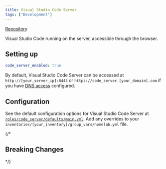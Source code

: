 ```yaml
---
title: Visual Studio Code Server
tags: ["Development"]
---
```



[Repository](https://github.com/linuxserver/docker-code-server)

<Tags tags={frontmatter.tags} />

Visual Studio Code running on the server, accessible through the browser.

## Setting up

```yaml title="inventories/homelab/group_vars/homelab.yml"
code_server_enabled: true
```

By default, Visual Studio Code Server can be accessed at `http://[your_server_ip]:8443` or `https://code_server.[your_domain].com` if you have [DNS access](../../guides/dns-access/) configured.

## Configuration

See the default configuration options for Visual Studio Code Server at [`roles/code_server/defaults/main.yml`](https://github.com/Dylancyclone/ansible-homelab-orchestration/blob/main/roles/code_server/defaults/main.yml).
Add any overrides to your `inventories/[your_inventory]/group_vars/homelab.yml` file.

{/* 

## Breaking Changes

*/}